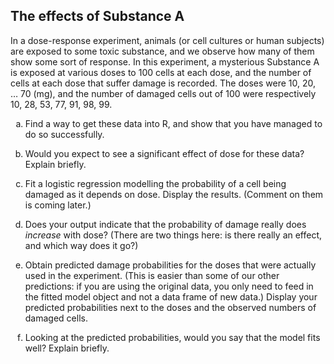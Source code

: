 ##  The effects of Substance A


 In a dose-response experiment, animals (or
cell cultures or human subjects) are exposed to some toxic substance,
and we observe how many of them show some sort of response. In this
experiment, a mysterious Substance A is exposed at various doses to
100 cells at each dose, and the number of cells at each dose that
suffer damage is recorded. The doses were 10, 20, ... 70 (mg), and
the number of damaged cells out of 100 were respectively 10, 28, 53,
77, 91, 98, 99.



(a) Find a way to get these data into R, and show that you have
managed to do so successfully.



(b) Would you expect to see a significant effect of dose for
these data?
Explain briefly.



(c) Fit a logistic regression modelling the probability of a
cell being damaged as it depends on dose. Display the
results. (Comment on them is coming later.)



(d) Does your output indicate that the probability of damage
really does *increase* with dose? (There are two things here:
is there really an effect, and which way does it go?)



(e) Obtain predicted damage probabilities for the doses that
were actually used in the experiment. (This is easier than some of
our other predictions: if you are using the original data, you only
need to feed in the fitted model object and not a data frame of new
data.) Display your predicted probabilities next to the doses and
the observed numbers of damaged cells.



(f) Looking at  the predicted probabilities, would you say that
the model fits well? Explain briefly.






